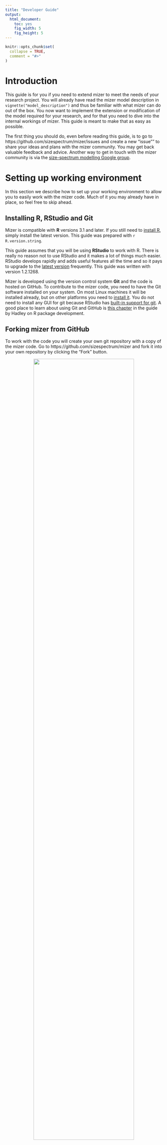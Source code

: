 ```yaml
---
title: "Developer Guide"
output:
  html_document:
    toc: yes
    fig_width: 5
    fig_height: 5
---
```


```r
knitr::opts_chunk$set(
  collapse = TRUE,
  comment = "#>"
)
```

# Introduction

This guide is for you if you need to extend mizer 
to meet the needs of your research project. 
You will already have read the mizer model description in
`vignette("model_description")`
and thus be familiar with what mizer can do out of the box.
You now want to implement the extension or modification of the
model required for your research, and for that you need to dive into 
the internal workings of mizer. This guide is meant to make
that as easy as possible.

The first thing you should do, even before reading this guide, is to
go to https://github.com/sizespectrum/mizer/issues and create a new "issue""
to share your ideas and plans with the mizer community. You may get back 
valuable feedback and advice. Another way to get in touch with the
mizer community is via the [size-spectrum modelling Google group](https://groups.google.com/forum/#!forum/size-spectrum-models).


# Setting up working environment
In this section we describe how to set up your working environment
to allow you to easily work with the mizer code. Much of it you
may already have in place, so feel free to skip ahead.

## Installing R, RStudio and Git

Mizer is compatible with __R__ versions 3.1 and later.
If you still need to [install R](https://cran.r-project.org/), simply install 
the latest version. This guide was prepared with
`r R.version.string`.

This guide assumes that you will be using __RStudio__ to work with R. There is
really no reason not to use RStudio and it makes a lot of things much easier.
RStudio develops rapidly and adds useful features all the time and so it pays 
to upgrade to the [latest version](https://www.rstudio.com/products/rstudio/download/preview/) 
frequently. This guide was written with version 1.2.1268.

Mizer is developed using the version control system __Git__ and the code is hosted
on GitHub. To contribute to the mizer code, you need to have the Git software
installed on your system. On most Linux machines it will be installed already,
but on other platforms you need to
[install it](http://happygitwithr.com/install-git.html). You do not need to install
any GUI for git because RStudio has 
[built-in support for git](https://support.rstudio.com/hc/en-us/articles/200532077-Version-Control-with-Git-and-SVN). 
A good place to learn about using Git and GitHub is 
[this chapter](http://r-pkgs.had.co.nz/git.html) 
in the guide by Hadley on R package development.

## Forking mizer from GitHub

To work with the code you will create your own git repository with a copy of the mizer code. Go to https://github.com/sizespectrum/mizer and fork it into your own repository by clicking the "Fork" button.

<center>
![](images/fork.png){width=80%}
</center>

You will be prompted to log in to GitHub. If you do not yet have an account, 
you need to create one for yourself.

Once you have your own fork of the mizer repository, you create a local copy on
whichever machine you work on. You can do this from within RStudio. For this you
click on the "Project" drop-down and then select "New Project...".

<center>
![](images/new_project.png){width=80%}
</center>

This will bring up a dialog box where you select "Version Control".
<center>
![](images/version_control.png){width=50%}
</center>

Provided you have Git installed and RStudio was able to find it you can then
choose "Git" on the next dialog box.

<center>
![](images/git.png){width=50%}
</center>

If the Git option is not showing, the you need to troubleshoot, and perhaps
https://happygitwithr.com/rstudio-see-git.html helps.

In the next dialog box you let RStudio know where to find your fork.
<center>
![](images/repository.png){width=50%}
</center>

To find the correct repository URL you go back to GitHub to the front page of 
the repository that was created when you forked the official mizer repository.
There you will find a "Clone or download" button which when clicked will
reveal the repository URL. Make sure that you are on the page of your fork of
the repository. The URL should contain your GitHub username.
<center>
![](images/repro_url.png){width=80%}
</center>

You can copy that to the clipboard by pressing the
button next to the URL and then paste it back into the RStudio dialog box.
In that dialog box you can also change where RStudio stores the repository on
your machine. Choose anywhere convenient. Then click "Create Project".


## Setting up RStudio developer tools

To work with R packages as a developer, you will need to
[install additional tools](https://support.rstudio.com/hc/en-us/articles/200486498-Package-Development-Prerequisites). 

Once you have these tools in place, you should install the devtools and roxygen2 packages with
```r
install.packages(c("devtools", "roxygen2"))
```

You are now all set to develop R packages, and 
[RStudio makes this extra easy](https://support.rstudio.com/hc/en-us/articles/200486488-Developing-Packages-with-RStudio). There is even a cheat sheet "Package Development with devtools" accessible from the Help menu in RStudio.

To set things up, click on Build -> More -> Configure Build Tools.

<center>
![](images/build_tools.png)
</center>

In the resulting dialog box, tick the checkboxes "Use devtools package functions if available" and "Generate documentation with roxygen" and then click on "Configure".

<center>
![](images/roxygen.png){width=50%}
</center>

This will open another dialog box where you tick "Install and Restart".

<center>
![](images/tick.png){width=40%}
</center>

Hit "OK". While you are on the Project Options dialog box, click on
"Code Editing" and then check "Insert spaces for tabs" and set "Tab width"
to 4, because that is the convention the mizer code follows.

<center>
![](images/tabs.png){width=50%}
</center>

## Installing mizer
You are now ready to install the mizer package using the development code from
GitHub. First you should do this with the command
```r
devtools::install_github("sizespectrum/mizer")
```
This will automatically also install all the other packages that mizer depends
on. However this uses the version of the code in the official mizer repository
on GitHub, not your local copy of the code. Once you have made changes to your
local code, you will want to install mizer using that code. To do this 
go to the "Build" tab in RStudio and click on "Install and Restart" or
alternatively use the keyboard shortcut Ctrl+Shift+B.
<center>
![](images/build.png)
</center>

You can watch the progress in the "Build" tab. Once the build has completed, you will see that in the console RStudio automatically runs
```r
library(mizer)
```
to load you freshly built mizer package. 
You will want to click "Install and Restart" whenever you have changed your
local code.

# Working with git

You will be making your code changes in your fork of the mizer code (we are
using the so-called Fork & Pull model). From time to time you will want to
interact with the main mizer repository in two ways:

1. You will want to contribute some of your code back to the mizer project, so
that it benefits others and also so that it gets automatically included in
future releases.

2. You will want to be able to merge new developments made in mizer by others
into your code base.

This interaction is made possible with git and GitHub. 

It initially takes a bit of effort to get the hang of how this works. Therefore
we have created a little tutorial 
"[Working with git and GitHub](working_with_git.html)"
with an exercise that will take you through all
the necessary steps. Unless you are already very familiar with git and GitHub,
it will be worthwhile for you to work through that tutorial now.



# Contributor guidelines

## Coding style
[Google's R Style Guide](https://google.github.io/styleguide/Rguide.xml)

[The tidyverse style guide](http://style.tidyverse.org/)

## Always write tests for your code
We use [testthat](http://testthat.r-lib.org/) and
[shinytest](https://rstudio.github.io/shinytest/articles/shinytest.html).
The test are in the directory `tests/testthat`. 

Some tests compare the results of calculations to the results the code gave in
the past, using the `testthat::expect_known_value()` test. The past values are stored in
tests/testthat/values. If one of the tests gives a value that is different from
the stored value, then the test throws an error *and* overwrites the stored
value with the new result. The second time the test is run, it then no longer
fails. Luckily the original values will still be in the git repository. So after
you think you have fixed the error that led to the wrong result, you should
revert to the old stored values before re-running the test. Reverting to the old
stored values is easy: Just go to the Git tab in RStudio, select the changed
files in `tests/testthat/values` (select, not tick), then right-click and choose
Revert.

It may be that the change in the result of a calculation is intended, perhaps
because your new code is more accurate than the old code. If you are 100%
certain of this, but only then, should you commit the changed files in
tests/testthat/values, so that these new values form the basis of future
comparison tests.

Plots are tested with the [vdiffr](http://vdiffr.r-lib.org/) package. When a
plot has changed, you should run vdiffr::manage_cases(), which will start a
shiny gadget where you can view the changes in the plot.


# Finding your way around the mizer code

This section is still in an early stage of development.

Mizer is organised in a modular fashion. It is separated into setup functions,
simulation functions, and analysis and plotting functions. 

There are several different functions for setting up a `MizerParams` object for
specifying various concrete models. These setup functions make various 
simplifying assumptions about the model parameters to reduce the amount of
information that needs to be specified. This usually takes the form of
assuming allometric scaling laws. 

The core of mizer is the `project()` function
that runs a simulation of the size-spectrum model. It takes a specification
of the model contained in an object of type `MizerParams` and returns the
results of the simulation in an object of type `MizerSim`.

There are many functions for analysing and plotting the results of a mizer
simulation contained in a `MizerSim` object.

The `MizerParams` and `MizerSim` objects are S4 objects,
meaning that their slots are rigorously defined and are accessed with the '@'
notation. You do not need to learn about S4 classes in order to understand the
mizer code, because the code avoids using S4 methods. In the presentation
below we assume that the `MizerParams` object is called `params` and the
`MixerSim` object is called `sim`.


## The MizerParams class
An object of class 'MizerParams' holds all the information needed for the
'project()' function to simulate a model. 

### Adding a new slot
If you need to add a new slot to the MizerParams class, you need to make the following additions in the file `MizerParams-class.R`:

1. Go to the section "Class definition" and add a
  description of you new slot with @slot.
2. Add an entry in the `slots` list inside `setClass`.
3. In the function `emptyParams()` go to the section "Make object" and inside
  the call to `new()` provide a default value for your slot. If your slot holds
  an array, then it is conventional in mizer to already give it the correct
  dimensions and dimnames here, if possible.

What exactly to put into these places is usually clear in analogy to what is
already there for other similar slots.

<!--

## The project methods

## The MizerSim object

## Shiny apps



-->

# Specialised topics

## Size of git repo
We should try to avoid committing too many very large files to the git
repository, because the larger the repository the longer it takes to download.
Currently (September 2019) the repository is still at a manageable 110 MiB.
The best way to check the size of the repository is with the git-sizer, see
https://github.com/github/git-sizer/

We are currently storing the mizer website in the mizer repository (in the docs
subdirectory). That is convenient, partly because that is where pkgdown puts it
by default and GitHub serves it from there. However in the future we might
consider moving the website to its own repository.


